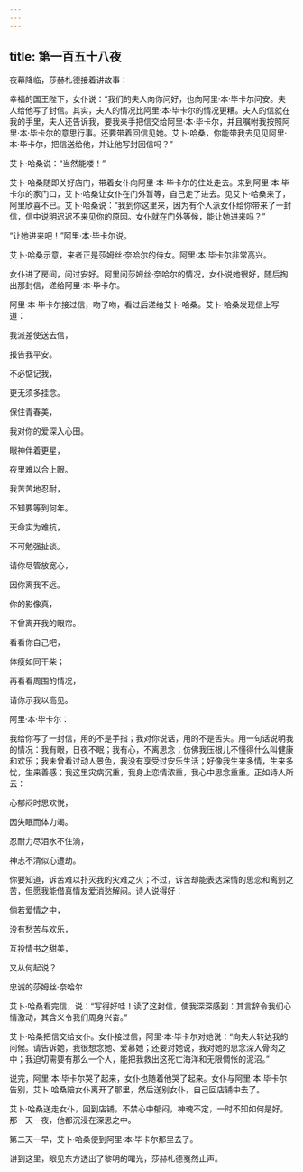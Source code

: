 ```yaml
---
---
---
```

title: 第一百五十八夜
---






夜幕降临，莎赫札德接着讲故事：





幸福的国王陛下，女仆说：“我们的夫人向你问好，也向阿里·本·毕卡尔问安。夫人给他写了封信。其实，夫人的情况比阿里·本·毕卡尔的情况更糟。夫人的信就在我的手里，夫人还告诉我，要我亲手把信交给阿里·本·毕卡尔，并且嘱咐我按照阿里·本·毕卡尔的意思行事。还要带着回信见她。艾卜·哈桑，你能带我去见见阿里·本·毕卡尔，把信送给他，并让他写封回信吗？”

艾卜·哈桑说：“当然能喽！”

艾卜·哈桑随即关好店门，带着女仆向阿里·本·毕卡尔的住处走去。来到阿里·本·毕卡尔的家门口，艾卜·哈桑让女仆在门外暂等，自己走了进去。见艾卜·哈桑来了，阿里欣喜不已。艾卜·哈桑说：“我到你这里来，因为有个人派女仆给你带来了一封信，信中说明迟迟不来见你的原因。女仆就在门外等候，能让她进来吗？”

“让她进来吧！”阿里·本·毕卡尔说。

艾卜·哈桑示意，来者正是莎姆丝·奈哈尔的侍女。阿里·本·毕卡尔非常高兴。

女仆进了房间，问过安好。阿里问莎姆丝·奈哈尔的情况，女仆说她很好，随后掏出那封信，递给阿里·本·毕卡尔。

阿里·本·毕卡尔接过信，吻了吻，看过后递给艾卜·哈桑。艾卜·哈桑发现信上写道：


我派差使送去信，

报告我平安。

不必惦记我，

更无须多挂念。

保住青春美，

我对你的爱深入心田。

眼神伴着更星，

夜里难以合上眼。

我苦苦地忍耐，

不知要等到何年。

天命实为难抗，

不可勉强扯谈。

请你尽管放宽心，

因你离我不远。

你的影像真，

不曾离开我的眼帘。

看看你自己吧，

体瘦如同干柴；

再看看周围的情况，

请你示我以高见。




阿里·本·毕卡尔：

我给你写了一封信，用的不是手指；我对你说话，用的不是舌头。用一句话说明我的情况：我有眼，日夜不眠；我有心，不离思念；仿佛我压根儿不懂得什么叫健康和欢乐；我未曾看过动人景色，我没有享受过安乐生活；好像我生来多情，生来多忧，生来善感；我这里灾病沉重，我身上恋情浓重，我心中思念重重。正如诗人所云：




心郁闷时思欢悦，

因失眠而体力竭。

忍耐力尽泪水不住淌，

神志不清似心遭劫。




你要知道，诉苦难以扑灭我的灾难之火；不过，诉苦却能表达深情的思恋和离别之苦，但愿我能借真情友爱消愁解闷。诗人说得好：


倘若爱情之中，

没有愁苦与欢乐，

互投情书之甜美，

又从何起说？




忠诚的莎姆丝·奈哈尔

艾卜·哈桑看完信，说：“写得好哇！读了这封信，使我深深感到：其言辞令我们心情激动，其含义令我们周身兴奋。”

艾卜·哈桑把信交给女仆。女仆接过信，阿里·本·毕卡尔对她说：“向夫人转达我的问候。请告诉她，我很想念她、爱慕她；还要对她说，我对她的思念深入骨肉之中；我迫切需要有那么一个人，能把我救出这死亡海洋和无限惆怅的泥沼。”

说完，阿里·本·毕卡尔哭了起来，女仆也随着他哭了起来。女仆与阿里·本·毕卡尔告别，艾卜·哈桑陪女仆离开了那里，然后送别女仆，自己回店铺中去了。

艾卜·哈桑送走女仆，回到店铺，不禁心中郁闷，神魂不定，一时不知如何是好。那一天一夜，他都沉浸在深思之中。

第二天一早，艾卜·哈桑便到阿里·本·毕卡尔那里去了。





讲到这里，眼见东方透出了黎明的曙光，莎赫札德戛然止声。